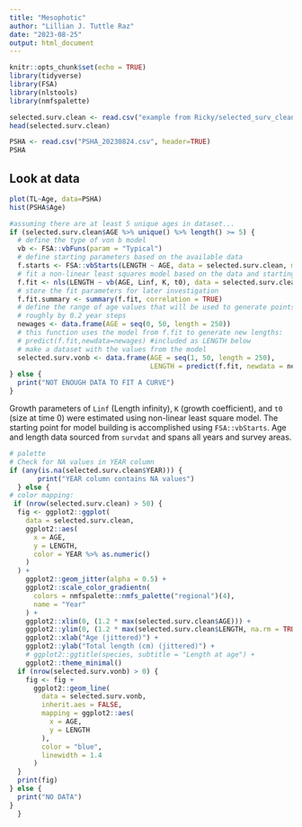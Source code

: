 ```yaml
---
title: "Mesophotic"
author: "Lillian J. Tuttle Raz"
date: "2023-08-25"
output: html_document
---
```


```r
knitr::opts_chunk$set(echo = TRUE)
library(tidyverse)
library(FSA)
library(nlstools)
library(nmfspalette)

selected.surv.clean <- read.csv("example from Ricky/selected_surv_clean.csv", header=TRUE)
head(selected.surv.clean)

PSHA <- read.csv("PSHA_20230824.csv", header=TRUE)
PSHA

```

## Look at data

```r
plot(TL~Age, data=PSHA)
hist(PSHA$Age)

```

```r
#assuming there are at least 5 unique ages in dataset...
if (selected.surv.clean$AGE %>% unique() %>% length() >= 5) {
  # define the type of von b model
  vb <- FSA::vbFuns(param = "Typical")
  # define starting parameters based on the available data
  f.starts <- FSA::vbStarts(LENGTH ~ AGE, data = selected.surv.clean, methLinf = "oldAge")
  # fit a non-linear least squares model based on the data and starting values
  f.fit <- nls(LENGTH ~ vb(AGE, Linf, K, t0), data = selected.surv.clean, start = f.starts)
  # store the fit parameters for later investigation
  f.fit.summary <- summary(f.fit, correlation = TRUE)
  # define the range of age values that will be used to generate points from the fitted model
  # roughly by 0.2 year steps
  newages <- data.frame(AGE = seq(0, 50, length = 250))
  # this function uses the model from f.fit to generate new lengths:
  # predict(f.fit,newdata=newages) #included as LENGTH below
  # make a dataset with the values from the model
  selected.surv.vonb <- data.frame(AGE = seq(1, 50, length = 250), 
                                   LENGTH = predict(f.fit, newdata = newages))
} else {
  print("NOT ENOUGH DATA TO FIT A CURVE")
}
```
  
Growth parameters of `Linf` (Length infinity), `K` (growth coefficient), and `t0` (size at time 0) were estimated using non-linear least square model. The starting point for model building is accomplished using `FSA::vbStarts`. Age and length data sourced from `survdat` and spans all years and survey areas.
  
```r
# palette
# Check for NA values in YEAR column
if (any(is.na(selected.surv.clean$YEAR))) {
       print("YEAR column contains NA values")
  } else {
# color mapping:
 if (nrow(selected.surv.clean) > 50) {
  fig <- ggplot2::ggplot(
    data = selected.surv.clean,
    ggplot2::aes(
      x = AGE,
      y = LENGTH,
      color = YEAR %>% as.numeric()
    )
  ) +
    ggplot2::geom_jitter(alpha = 0.5) +
    ggplot2::scale_color_gradientn(
      colors = nmfspalette::nmfs_palette("regional")(4),
      name = "Year"
    ) +
    ggplot2::xlim(0, (1.2 * max(selected.surv.clean$AGE))) +
    ggplot2::ylim(0, (1.2 * max(selected.surv.clean$LENGTH, na.rm = TRUE))) +
    ggplot2::xlab("Age (jittered)") +
    ggplot2::ylab("Total length (cm) (jittered)") +
    # ggplot2::ggtitle(species, subtitle = "Length at age") +
    ggplot2::theme_minimal()
  if (nrow(selected.surv.vonb) > 0) {
    fig <- fig +
      ggplot2::geom_line(
        data = selected.surv.vonb,
        inherit.aes = FALSE,
        mapping = ggplot2::aes(
          x = AGE,
          y = LENGTH
        ),
        color = "blue",
        linewidth = 1.4
      )
  }
  print(fig)
} else {
  print("NO DATA")
}
  }
```


